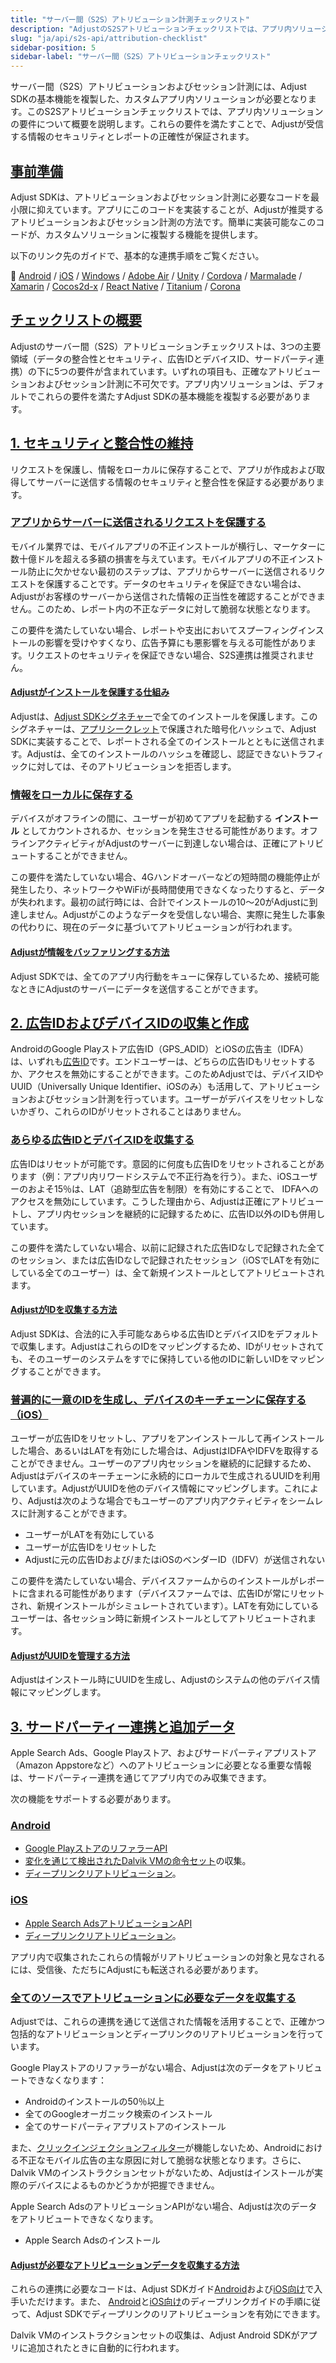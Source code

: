 ```yaml
---
title: "サーバー間（S2S）アトリビューション計測チェックリスト"
description: "AdjustのS2Sアトリビューションチェックリストでは、アプリ内ソリューションの要件について概要を説明します。"
slug: "ja/api/s2s-api/attribution-checklist"
sidebar-position: 5
sidebar-label: "サーバー間（S2S）アトリビューションチェックリスト"
---
```


サーバー間（S2S）アトリビューションおよびセッション計測には、Adjust SDKの基本機能を複製した、カスタムアプリ内ソリューションが必要となります。このS2Sアトリビューションチェックリストでは、アプリ内ソリューションの要件について概要を説明します。これらの要件を満たすことで、Adjustが受信する情報のセキュリティとレポートの正確性が保証されます。

## [事前準備](before-you-begin)

Adjust SDKは、アトリビューションおよびセッション計測に必要なコードを最小限に抑えています。アプリにこのコードを実装することが、Adjustが推奨するアトリビューションおよびセッション計測の方法です。簡単に実装可能なこのコードが、カスタムソリューションに複製する機能を提供します。

以下のリンク先のガイドで、基本的な連携手順をご覧ください。

📖 [Android](/ja/sdk/android) / [iOS](/ja/sdk/ios) / [Windows](/ja/sdk/windows) / [Adobe Air](https://github.com/adjust/adobe_air_sdk#basic-integration) / [Unity](/ja/sdk/unity) / [Cordova](https://github.com/adjust/cordova_sdk#basic-integration) / [Marmalade](https://github.com/adjust/marmalade_sdk#basic-integration) / [Xamarin](https://github.com/adjust/xamarin_sdk#basic-integration) / [Cocos2d\-x](https://github.com/adjust/cocos2dx_sdk#basic-integration) / [React Native](/ja/sdk/react-native) / [Titanium](https://github.com/adjust/titanium_sdk#basic-integration) / [Corona](https://github.com/adjust/corona_sdk#basic-integration)

## [チェックリストの概要](checklist-overview)

Adjustのサーバー間（S2S）アトリビューションチェックリストは、3つの主要領域（データの整合性とセキュリティ、広告IDとデバイスID、サードパーティ連携）の下に5つの要件が含まれています。いずれの項目も、正確なアトリビューションおよびセッション計測に不可欠です。アプリ内ソリューションは、デフォルトでこれらの要件を満たすAdjust SDKの基本機能を複製する必要があります。

## [1\. セキュリティと整合性の維持](1-maintain-security-and-integrity)

リクエストを保護し、情報をローカルに保存することで、アプリが作成および取得してサーバーに送信する情報のセキュリティと整合性を保証する必要があります。

### [アプリからサーバーに送信されるリクエストを保護する](secure-app-to-server-requests)

モバイル業界では、モバイルアプリの不正インストールが横行し、マーケターに数十億ドルを超える多額の損害を与えています。モバイルアプリの不正インストール防止に欠かせない最初のステップは、アプリからサーバーに送信されるリクエストを保護することです。データのセキュリティを保証できない場合は、Adjustがお客様のサーバーから送信された情報の正当性を確認することができません。このため、レポート内の不正なデータに対して脆弱な状態となります。

この要件を満たしていない場合、レポートや支出においてスプーフィングインストールの影響を受けやすくなり、広告予算にも悪影響を与える可能性があります。リクエストのセキュリティを保証できない場合、S2S連携は推奨されません。

#### [Adjustがインストールを保護する仕組み](how-adjust-secures-installs)

Adjustは、[Adjust SDKシグネチャー](https://help.adjust.com/ja/article/sdk-signature)で全てのインストールを保護します。このシグネチャーは、[アプリシークレット](https://help.adjust.com/ja/article/sdk-signature#what-is-an-app-secret)で保護された暗号化ハッシュで、Adjust SDKに実装することで、レポートされる全てのインストールとともに送信されます。Adjustは、全てのインストールのハッシュを確認し、認証できないトラフィックに対しては、そのアトリビューションを拒否します。

### [情報をローカルに保存する](buffer-information-locally)

デバイスがオフラインの間に、ユーザーが初めてアプリを起動する **インストール** としてカウントされるか、セッションを発生させる可能性があります。オフラインアクティビティがAdjustのサーバーに到達しない場合は、正確にアトリビュートすることができません。

この要件を満たしていない場合、4Gハンドオーバーなどの短時間の機能停止が発生したり、ネットワークやWiFiが長時間使用できなくなったりすると、データが失われます。最初の試行時には、合計でインストールの10〜20がAdjustに到達しません。Adjustがこのようなデータを受信しない場合、実際に発生した事象の代わりに、現在のデータに基づいてアトリビューションが行われます。

#### [Adjustが情報をバッファリングする方法](how-adjust-buffers-information)

Adjust SDKでは、全てのアプリ内行動をキューに保存しているため、接続可能なときにAdjustのサーバーにデータを送信することができます。

## [2\. 広告IDおよびデバイスIDの収集と作成](2-collect-and-create-advertising-and-device-ids)

AndroidのGoogle Playストア広告ID（GPS_ADID）とiOSの広告主（IDFA）は、いずれも[広告ID](https://help.adjust.com/ja/article/device-identifiers#advertising-ids)です。エンドユーザーは、どちらの広告IDもリセットするか、アクセスを無効にすることができます。このためAdjustでは、デバイスIDやUUID（Universally Unique Identifier、iOSのみ）も活用して、アトリビューションおよびセッション計測を行っています。ユーザーがデバイスをリセットしないかぎり、これらのIDがリセットされることはありません。

### [あらゆる広告IDとデバイスIDを収集する](gather-every-possible-advertising-and-device-id)

広告IDはリセットが可能です。意図的に何度も広告IDをリセットされることがあります（例：アプリ内リワードシステムで不正行為を行う）。また、iOSユーザーのおよそ15％は、LAT（追跡型広告を制限）を有効にすることで、 IDFAへのアクセスを無効にしています。こうした理由から、Adjustは正確にアトリビュートし、アプリ内セッションを継続的に記録するために、広告ID以外のIDも併用しています。

この要件を満たしていない場合、以前に記録された広告IDなしで記録された全てのセッション、または広告IDなしで記録されたセッション（iOSでLATを有効にしている全てのユーザー）は、全て新規インストールとしてアトリビュートされます。

#### [AdjustがIDを収集する方法](how-adjust-collects-ids)

Adjust SDKは、合法的に入手可能なあらゆる広告IDとデバイスIDをデフォルトで収集します。AdjustはこれらのIDをマッピングするため、IDがリセットされても、そのユーザーのシステムをすでに保持している他のIDに新しいIDをマッピングすることができます。

### [普遍的に一意のIDを生成し、デバイスのキーチェーンに保存する（iOS）](generate-a-universally-unique-identifier-and-persist-it-to-the-device-keychain-ios)

ユーザーが広告IDをリセットし、アプリをアンインストールして再インストールした場合、あるいはLATを有効にした場合は、AdjustはIDFAやIDFVを取得することができません。ユーザーのアプリ内セッションを継続的に記録するため、Adjustはデバイスのキーチェーンに永続的にローカルで生成されるUUIDを利用しています。AdjustがUUIDを他のデバイス情報にマッピングします。これにより、Adjustは次のような場合でもユーザーのアプリ内アクティビティをシームレスに計測することができます。

-  ユーザーがLATを有効にしている
-  ユーザーが広告IDをリセットした
-  Adjustに元の広告IDおよび/またはiOSのベンダーID（IDFV）が送信されない

この要件を満たしていない場合、デバイスファームからのインストールがレポートに含まれる可能性があります（デバイスファームでは、広告IDが常にリセットされ、新規インストールがシミュレートされています）。LATを有効にしているユーザーは、各セッション時に新規インストールとしてアトリビュートされます。

#### [AdjustがUUIDを管理する方法](how-adjust-manages-uuids)

Adjustはインストール時にUUIDを生成し、Adjustのシステムの他のデバイス情報にマッピングします。

## [3\. サードパーティー連携と追加データ](3-third-party-integrations-and-additional-data)

Apple Search Ads、Google Playストア、およびサードパーティアプリストア（Amazon Appstoreなど）へのアトリビューションに必要となる重要な情報は、サードパーティー連携を通じてアプリ内でのみ収集できます。

次の機能をサポートする必要があります。

### [Android](android)

-  [Google PlayストアのリファラーAPI](https://developer.android.com/google/play/installreferrer/igetinstallreferrerservice.html)
-  [変化を通じて検出されたDalvik VMの命令セット](https://android.googlesource.com/platform/libcore/+/master/libart/src/main/java/dalvik/system/VMRuntime.java#109)の収集。
-  [ディープリンクリアトリビューション](https://developer.android.com/training/app-links/deep-linking.html)。

### [iOS](ios)

-  [Apple Search AdsアトリビューションAPI](https://searchads.apple.com/help/reporting/0028-apple-ads-attribution-api)
-  [ディープリンクリアトリビューション](https://developer.apple.com/library/content/documentation/General/Conceptual/AppSearch/UniversalLinks.html)。

アプリ内で収集されたこれらの情報がリアトリビューションの対象と見なされるには、受信後、ただちにAdjustにも転送される必要があります。

### [全てのソースでアトリビューションに必要なデータを収集する](collect-the-necessary-data-for-attribution-across-all-sources)

Adjustでは、これらの連携を通じて送信された情報を活用することで、正確かつ包括的なアトリビューションとディープリンクのリアトリビューションを行っています。

Google Playストアのリファラーがない場合、Adjustは次のデータをアトリビュートできなくなります：

-  Androidのインストールの50％以上
-  全てのGoogleオーガニック検索のインストール
-  全てのサードパーティアプリストアのインストール

また、[クリックインジェクションフィルター](https://help.adjust.com/ja/article/click-injection-filtering)が機能しないため、Androidにおける不正なモバイル広告の主な原因に対して脆弱な状態となります。さらに、Dalvik VMのインストラクションセットがないため、Adjustはインストールが実際のデバイスによるものかどうかが把握できません。

Apple Search AdsのアトリビューションAPIがない場合、Adjustは次のデータをアトリビュートできなくなります。

-  Apple Search Adsのインストール

#### [Adjustが必要なアトリビューションデータを収集する方法](how-adjust-collects-the-necessary-attribution-data)

これらの連携に必要なコードは、Adjust SDKガイド[Android](/ja/sdk/android)および[iOS向け](/ja/sdk/ios)で入手いただけます。また、 [Android](/ja/sdk/android/features/deep-links)と[iOS向け](/ja/sdk/ios/features/deep-links)のディープリンクガイドの手順に従って、Adjust SDKでディープリンクのリアトリビューションを有効にできます。

Dalvik VMのインストラクションセットの収集は、Adjust Android SDKがアプリに追加されたときに自動的に行われます。
